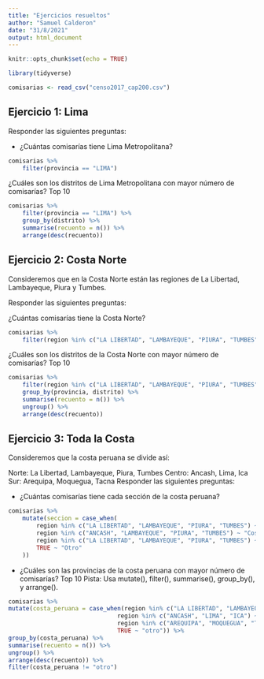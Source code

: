 ```yaml
---
title: "Ejercicios resueltos"
author: "Samuel Calderon"
date: "31/8/2021"
output: html_document
---
```


```r
knitr::opts_chunk$set(echo = TRUE)
```

```r
library(tidyverse)

comisarias <- read_csv("censo2017_cap200.csv")
```


## Ejercicio 1: Lima

Responder las siguientes preguntas:

- ¿Cuántas comisarías tiene Lima Metropolitana?

```r
comisarias %>% 
    filter(provincia == "LIMA")
```

¿Cuáles son los distritos de Lima Metropolitana con mayor número de comisarías? Top 10

```r
comisarias %>% 
    filter(provincia == "LIMA") %>% 
    group_by(distrito) %>% 
    summarise(recuento = n()) %>% 
    arrange(desc(recuento))
```


## Ejercicio 2: Costa Norte

Consideremos que en la Costa Norte están las regiones de La Libertad, Lambayeque, Piura y Tumbes.

Responder las siguientes preguntas:

¿Cuántas comisarías tiene la Costa Norte?

```r
comisarias %>% 
    filter(region %in% c("LA LIBERTAD", "LAMBAYEQUE", "PIURA", "TUMBES"))
```

¿Cuáles son los distritos de la Costa Norte con mayor número de comisarías? Top 10

```r
comisarias %>% 
    filter(region %in% c("LA LIBERTAD", "LAMBAYEQUE", "PIURA", "TUMBES")) %>% 
    group_by(provincia, distrito) %>% 
    summarise(recuento = n()) %>% 
    ungroup() %>% 
    arrange(desc(recuento))
```

## Ejercicio 3: Toda la Costa

Consideremos que la costa peruana se divide así:

Norte: La Libertad, Lambayeque, Piura, Tumbes
Centro: Ancash, Lima, Ica
Sur: Arequipa, Moquegua, Tacna
Responder las siguientes preguntas:

- ¿Cuántas comisarías tiene cada sección de la costa peruana?

```r
comisarias %>% 
    mutate(seccion = case_when(
        region %in% c("LA LIBERTAD", "LAMBAYEQUE", "PIURA", "TUMBES") ~ "Costa Norte",
        region %in% c("ANCASH", "LAMBAYEQUE", "PIURA", "TUMBES") ~ "Costa Norte",
        region %in% c("LA LIBERTAD", "LAMBAYEQUE", "PIURA", "TUMBES") ~ "Costa Norte",
        TRUE ~ "Otro"
    ))
```


- ¿Cuáles son las provincias de la costa peruana con mayor número de comisarías? Top 10
Pista: Usa mutate(), filter(), summarise(), group_by(), y arrange().


```r
comisarias %>% 
mutate(costa_peruana = case_when(region %in% c("LA LIBERTAD", "LAMBAYEQUE", "PIURA", "TUMBES") ~ "costa norte",
                               region %in% c("ANCASH", "LIMA", "ICA") ~ "costa centro",
                               region %in% c("AREQUIPA", "MOQUEGUA", "TACNA") ~ "costa sur",
                               TRUE ~ "otro")) %>% 
group_by(costa_peruana) %>% 
summarise(recuento = n()) %>% 
ungroup() %>% 
arrange(desc(recuento)) %>% 
filter(costa_peruana != "otro")
```

